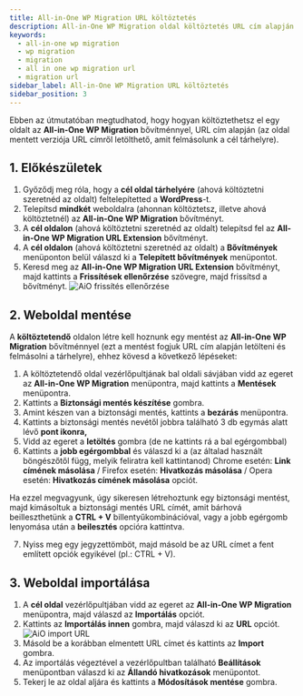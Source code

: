 ```yaml
---
title: All-in-One WP Migration URL költöztetés
description: All-in-One WP Migration oldal költöztetés URL cím alapján
keywords:
  - all-in-one wp migration 
  - wp migration
  - migration
  - all in one wp migration url
  - migration url
sidebar_label: All-in-One WP Migration URL költöztetés
sidebar_position: 3
---
```



Ebben az útmutatóban megtudhatod, hogy hogyan költöztethetsz el egy oldalt az **All-in-One WP Migration** bővítménnyel, URL cím alapján (az oldal mentett verziója URL címről letölthető, amit felmásolunk a cél tárhelyre). 

## 1. Előkészületek 

1. Győződj meg róla, hogy a **cél oldal tárhelyére** (ahová költöztetni szeretnéd az oldalt) feltelepítetted a **WordPress**-t. 
2. Telepítsd **mindkét** weboldalra (ahonnan költöztetsz, illetve ahová költöztetnél) az **All-in-One WP Migration** bővítményt. 
3. A **cél oldalon** (ahová költöztetni szeretnéd az oldalt) telepítsd fel az **All-in-One WP Migration URL Extension** bővítményt. 
4. A **cél oldalon** (ahová költöztetni szeretnéd az oldalt) a **Bővítmények** menüponton belül válaszd ki a **Telepített bővítmények** menüpontot.
5. Keresd meg az **All-in-One WP Migration URL Extension** bővítményt, majd kattints a **Frissítések ellenőrzése** szövegre, majd frissítsd a bővítményt. 
![AiO frissítés ellenőrzése](/img/frissitesek-ellenorzese.png)




## 2. Weboldal mentése
A **költöztetendő** oldalon létre kell hoznunk egy mentést az **All-in-One WP Migration** bővítménnyel (ezt a mentést fogjuk URL cím alapján letölteni és felmásolni a tárhelyre), ehhez kövesd a következő lépéseket:

1. A költöztetendő oldal vezérlőpultjának bal oldali sávjában vidd az egeret az **All-in-One WP Migration** menüpontra, majd kattints a **Mentések** menüpontra. 
2. Kattints a **Biztonsági mentés készítése** gombra. 
3. Amint készen van a biztonsági mentés, kattints a **bezárás** menüpontra. 
4. Kattints a biztonsági mentés nevétől jobbra található 3 db egymás alatt lévő **pont ikonra,** 
5. Vidd az egeret a **letöltés** gombra (de ne kattints rá a bal egérgombbal)
6. Kattints a **jobb egérgombbal** és válaszd ki a (az általad használt böngészőtől függ, melyik feliratra kell kattintanod) Chrome esetén: **Link címének másolása** / Firefox esetén: **Hivatkozás másolása** / Opera esetén: **Hivatkozás címének másolása** opciót. 

Ha ezzel megvagyunk, úgy sikeresen létrehoztunk egy biztonsági mentést, majd kimásoltuk a biztonsági mentés URL címét, amit bárhová beilleszthetünk a **CTRL + V** billentyűkombinációval, vagy a jobb egérgomb lenyomása után a **beilesztés** opcióra kattintva. 

7. Nyiss meg egy jegyzettömböt, majd másold be az URL címet a fent említett opciók egyikével (pl.: CTRL + V). 

## 3. Weboldal importálása

1. A **cél oldal** vezérlőpultjában vidd az egeret az **All-in-One WP Migration** menüpontra, majd válaszd az **Importálás** opciót. 
2. Kattints az **Importálás innen** gombra, majd válaszd ki az **URL** opciót. 
![AiO import URL](/img/import_url.png)
3. Másold be a korábban elmentett URL címet és kattints az **Import** gombra. 
4. Az importálás végeztével a vezérlőpultban található **Beállítások** menüpontban válaszd ki az **Állandó hivatkozások** menüpontot.
5. Tekerj le az oldal aljára és kattints a **Módosítások mentése** gombra. 